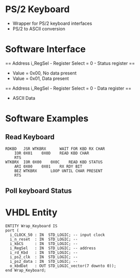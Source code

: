 = PS/2 Keyboard =

* Wrapper for PS/2 keyboard interfaces
* PS/2 to ASCII conversion

= Software Interface =

== Address i_RegSel - Register Select = 0  - Status register ==

* Value = 0x00, No data present
* Value = 0x01, Data present

== Address i_RegSel - Register Select = 0  - Data register ==

* ASCII Data

= Software Examples =

== Read Keyboard ==

<pre>
RDKBD	JSR	WTKBRX		WAIT FOR KBD RX CHAR
	IOR	0X01	0X0D	READ KBD CHAR
	RTS			
WTKBRX	IOR	0X00	0X0C	READ KBD STATUS
	ARI	0X00	0X01	RX RDY BIT
	BEZ	WTKBRX		LOOP UNTIL CHAR PRESENT
	RTS			
</pre>

== Poll keyboard Status ==


= VHDL Entity =

<pre>
ENTITY Wrap_Keyboard IS
port (
  i_CLOCK_50 : IN  STD_LOGIC; -- input clock
  i_n_reset  : IN  STD_LOGIC; -- 
  i_kbCS     : IN  STD_LOGIC; -- 
  i_RegSel   : IN  STD_LOGIC; -- address
  i_rd_Kbd   : IN  STD_LOGIC; --
  i_ps2_clk  : IN  STD_LOGIC; --
  i_ps2_data : IN  STD_LOGIC; --
  o_kbdDat   : OUT STD_LOGIC_vector(7 downto 0));
end Wrap_Keyboard;
</pre>
